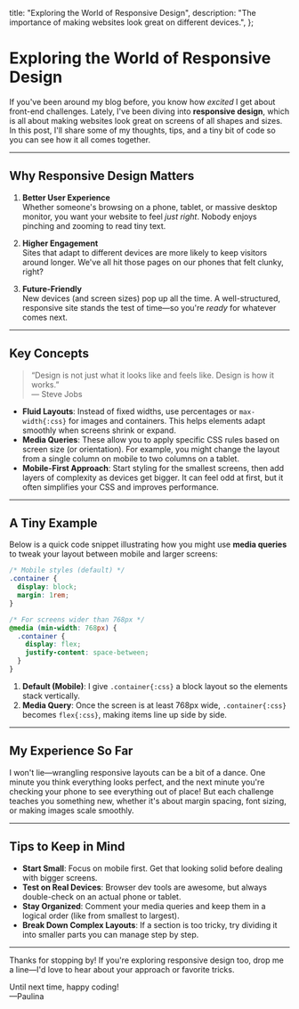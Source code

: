 
  title: "Exploring the World of Responsive Design",
  description:
    "The importance of making websites look great on different devices.",
};

# Exploring the World of Responsive Design

<PublicationDate date="2025-02-04T00:00:00Z" />

If you've been around my blog before, you know how _excited_ I get about front-end challenges. Lately, I've been diving into **responsive design**, which is all about making websites look great on screens of all shapes and sizes. In this post, I'll share some of my thoughts, tips, and a tiny bit of code so you can see how it all comes together.

---

## Why Responsive Design Matters

1. **Better User Experience**\
   Whether someone's browsing on a phone, tablet, or massive desktop monitor, you want your website to feel _just right_. Nobody enjoys pinching and zooming to read tiny text.

2. **Higher Engagement**\
   Sites that adapt to different devices are more likely to keep visitors around longer. We've all hit those pages on our phones that felt clunky, right?

3. **Future-Friendly**\
   New devices (and screen sizes) pop up all the time. A well-structured, responsive site stands the test of time—so you're _ready_ for whatever comes next.

---

## Key Concepts

> “Design is not just what it looks like and feels like. Design is how it works.”\
> — Steve Jobs

- **Fluid Layouts**: Instead of fixed widths, use percentages or `max-width{:css}` for images and containers. This helps elements adapt smoothly when screens shrink or expand.
- **Media Queries**: These allow you to apply specific CSS rules based on screen size (or orientation). For example, you might change the layout from a single column on mobile to two columns on a tablet.
- **Mobile-First Approach**: Start styling for the smallest screens, then add layers of complexity as devices get bigger. It can feel odd at first, but it often simplifies your CSS and improves performance.

---

## A Tiny Example

Below is a quick code snippet illustrating how you might use **media queries** to tweak your layout between mobile and larger screens:

```css
/* Mobile styles (default) */
.container {
  display: block;
  margin: 1rem;
}

/* For screens wider than 768px */
@media (min-width: 768px) {
  .container {
    display: flex;
    justify-content: space-between;
  }
}
```

1. **Default (Mobile)**: I give `.container{:css}` a block layout so the elements stack vertically.
2. **Media Query**: Once the screen is at least 768px wide, `.container{:css}` becomes `flex{:css}`, making items line up side by side.

---

## My Experience So Far

I won't lie—wrangling responsive layouts can be a bit of a dance. One minute you think everything looks perfect, and the next minute you're checking your phone to see everything out of place! But each challenge teaches you something new, whether it's about margin spacing, font sizing, or making images scale smoothly.

---

## Tips to Keep in Mind

- **Start Small**: Focus on mobile first. Get that looking solid before dealing with bigger screens.
- **Test on Real Devices**: Browser dev tools are awesome, but always double-check on an actual phone or tablet.
- **Stay Organized**: Comment your media queries and keep them in a logical order (like from smallest to largest).
- **Break Down Complex Layouts**: If a section is too tricky, try dividing it into smaller parts you can manage step by step.

---

Thanks for stopping by! If you're exploring responsive design too, drop me a line—I'd love to hear about your approach or favorite tricks.

Until next time, happy coding!\
—Paulina
